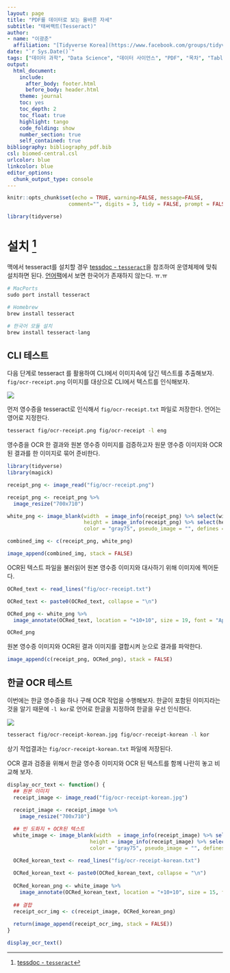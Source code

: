 ```yaml
---
layout: page
title: "PDF를 데이터로 보는 올바른 자세"
subtitle: "태써랙트(Tesseract)"
author:
- name: "이광춘"
  affiliation: "[Tidyverse Korea](https://www.facebook.com/groups/tidyverse/)"
date: "`r Sys.Date()`"
tags: ["데이터 과학", "Data Science", "데이터 사이언스", "PDF", "목차", "Table of Contents", "TOC", "OCR", "광학문자인식", "Optical Character Recognition", "tesseract", "Google", "HP"]
output:
  html_document: 
    include:
      after_body: footer.html
      before_body: header.html
    theme: journal
    toc: yes
    toc_depth: 2
    toc_float: true
    highlight: tango
    code_folding: show
    number_section: true
    self_contained: true
bibliography: bibliography_pdf.bib
csl: biomed-central.csl
urlcolor: blue
linkcolor: blue
editor_options: 
  chunk_output_type: console
---
```


```r
knitr::opts_chunk$set(echo = TRUE, warning=FALSE, message=FALSE,
                    comment="", digits = 3, tidy = FALSE, prompt = FALSE, fig.align = 'center')

library(tidyverse)
```

# 설치 [^install] {#install-mac}

[^install]: [tessdoc - `tesseract`](https://tesseract-ocr.github.io/tessdoc/Installation.html)

맥에서 tesseract를 설치할 경우 [tessdoc - `tesseract`](https://tesseract-ocr.github.io/tessdoc/Installation.html)을 참조하여 운영체제에 맞춰 설치하면 된다. [언어팩](https://ports.macports.org/?search=tesseract-&search_by=name)에서 보면 한국어가 존재하지 않는다. ㅠ.ㅠ

```r
# MacPorts
sudo port install tesseract

# Homebrew
brew install tesseract

# 한국어 모듈 설치
brew install tesseract-lang
```


## CLI 테스트 {#test-OCR}

다음 단계로 tesseract 를 활용하여 CLI에서 이미지속에 담긴 텍스트를 추출해보자. `fig/ocr-receipt.png` 이미지를 대상으로 CLI에서 텍스트를 인식해보자.

![](fig/ocr-receipt.png)

먼저 영수증을 tesseract로 인식해서 `fig/ocr-receipt.txt` 파일로 저장한다. 언어는 영어로 지정한다.

```bash
tesseract fig/ocr-receipt.png fig/ocr-receipt -l eng
```

영수증을 OCR 한 결과와 원본 영수증 이미지를 검증하고자 원문 영수증 이미지와 OCR 된 결과를 한 이미지로 묶어 준비한다.

```r
library(tidyverse)
library(magick)

receipt_png <- image_read("fig/ocr-receipt.png")

receipt_png <- receipt_png %>% 
  image_resize("700x710")

white_png <- image_blank(width  = image_info(receipt_png) %>% select(width) %>% pull, 
                         height = image_info(receipt_png) %>% select(height) %>% pull, 
                         color = "gray75", pseudo_image = "", defines = NULL)

combined_img <- c(receipt_png, white_png)

image_append(combined_img, stack = FALSE)
```

OCR된 텍스트 파일을 불러읽어 원본 영수증 이미지와 대사하기 위해 이미지에 찍어둔다.

```r
OCRed_text <- read_lines("fig/ocr-receipt.txt")

OCRed_text <- paste0(OCRed_text, collapse = "\n")

OCRed_png <- white_png %>% 
  image_annotate(OCRed_text, location = "+10+10", size = 19, font = "AppleGothic")

OCRed_png
```

원본 영수증 이미지와 OCR된 결과 이미지를 결합시켜 눈으로 결과를 파악한다.

```r
image_append(c(receipt_png, OCRed_png), stack = FALSE)
```


## 한글 OCR 테스트 {#test-OCR-korean}

이번에는 한글 영수증을 하나 구해 OCR 작업을 수행해보자. 한글이 포함된 이미지라는 것을 알기 때문에 `-l kor`로 언어로 한글을 지정하여 한글을 우선 인식한다.

![](fig/ocr-receipt-korean.jpg)

```bash
tesseract fig/ocr-receipt-korean.jpg fig/ocr-receipt-korean -l kor
```

상기 작업결과는 `fig/ocr-receipt-korean.txt` 파일에 저장된다.

OCR 결과 검증을 위해서 한글 영수증 이미지와 OCR 된 텍스트를 함께 나란히 놓고 비교해 보자. 

```r

display_ocr_text <- function() {
  ## 원본 이미지
  receipt_image <- image_read("fig/ocr-receipt-korean.jpg")
  
  receipt_image <- receipt_image %>%
    image_resize("700x710")

  ## 빈 도화지 + OCR된 텍스트
  white_image <- image_blank(width  = image_info(receipt_image) %>% select(width) %>% pull, 
                           height = image_info(receipt_image) %>% select(height) %>% pull, 
                           color = "gray75", pseudo_image = "", defines = NULL)

  OCRed_korean_text <- read_lines("fig/ocr-receipt-korean.txt")
  
  OCRed_korean_text <- paste0(OCRed_korean_text, collapse = "\n")
  
  OCRed_korean_png <- white_image %>% 
    image_annotate(OCRed_korean_text, location = "+10+10", size = 15, font = "AppleGothic")
  
  ## 결합
  receipt_ocr_img <- c(receipt_image, OCRed_korean_png)
  
  return(image_append(receipt_ocr_img, stack = FALSE))
}

display_ocr_text()
```




